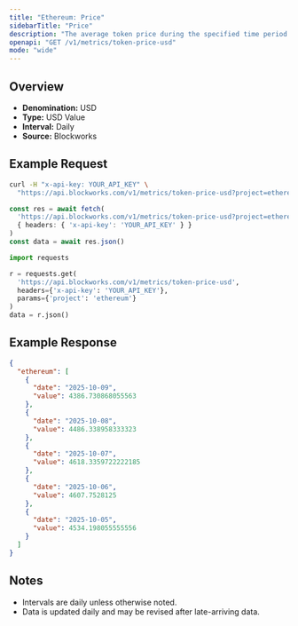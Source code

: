 ```yaml
---
title: "Ethereum: Price"
sidebarTitle: "Price"
description: "The average token price during the specified time period for the native asset of that chain."
openapi: "GET /v1/metrics/token-price-usd"
mode: "wide"
---
```


## Overview

- **Denomination:** USD
- **Type:** USD Value
- **Interval:** Daily
- **Source:** Blockworks

## Example Request

<CodeGroup>

```bash cURL
curl -H "x-api-key: YOUR_API_KEY" \
  "https://api.blockworks.com/v1/metrics/token-price-usd?project=ethereum"
```

```typescript TypeScript
const res = await fetch(
  'https://api.blockworks.com/v1/metrics/token-price-usd?project=ethereum',
  { headers: { 'x-api-key': 'YOUR_API_KEY' } }
)
const data = await res.json()
```

```python Python
import requests

r = requests.get(
  'https://api.blockworks.com/v1/metrics/token-price-usd',
  headers={'x-api-key': 'YOUR_API_KEY'},
  params={'project': 'ethereum'}
)
data = r.json()
```

</CodeGroup>

## Example Response

```json
{
  "ethereum": [
    {
      "date": "2025-10-09",
      "value": 4386.730868055563
    },
    {
      "date": "2025-10-08",
      "value": 4486.338958333323
    },
    {
      "date": "2025-10-07",
      "value": 4618.3359722222185
    },
    {
      "date": "2025-10-06",
      "value": 4607.7528125
    },
    {
      "date": "2025-10-05",
      "value": 4534.198055555556
    }
  ]
}
```

## Notes
- Intervals are daily unless otherwise noted.
- Data is updated daily and may be revised after late-arriving data.